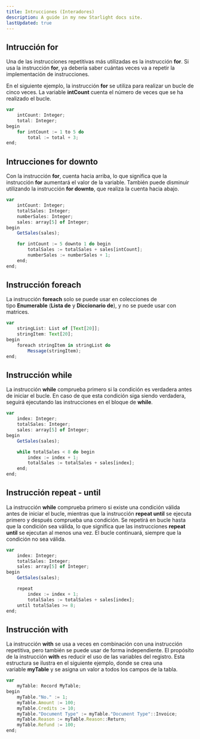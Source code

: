 ```yaml
---
title: Intrucciones (Interadores)
description: A guide in my new Starlight docs site.
lastUpdated: true
---
```


## Intrucción for

Una de las instrucciones repetitivas más utilizadas es la instrucción **for**. Si usa la instrucción **for**, ya debería saber cuántas veces va a repetir la implementación de instrucciones.

En el siguiente ejemplo, la instrucción **for** se utiliza para realizar un bucle de cinco veces. La variable **intCount** cuenta el número de veces que se ha realizado el bucle.

```jsx
var
    intCount: Integer;
    total: Integer;
begin
    for intCount := 1 to 5 do
        total := total + 3;
end;
```

## Intrucciones for downto

Con la instrucción **for**, cuenta hacia arriba, lo que significa que la instrucción **for** aumentará el valor de la variable. También puede disminuir utilizando la instrucción **for downto**, que realiza la cuenta hacia abajo.

```jsx
var
    intCount: Integer;
    totalSales: Integer;
    numberSales: Integer;
    sales: array[5] of Integer;
begin
    GetSales(sales);

    for intCount := 5 downto 1 do begin
        totalSales := totalSales + sales[intCount];
        numberSales := numberSales + 1;
    end;
end;
```

## Instrucción foreach

La instrucción **foreach** solo se puede usar en colecciones de tipo **Enumerable** (**Lista de** y **Diccionario de**), y no se puede usar con matrices.

```jsx
var
    stringList: List of [Text[20]];
    stringItem: Text[20];
begin
    foreach stringItem in stringList do
        Message(stringItem);
end;
```

## Instrucción while

La instrucción **while** comprueba primero si la condición es verdadera antes de iniciar el bucle. En caso de que esta condición siga siendo verdadera, seguirá ejecutando las instrucciones en el bloque de **while**.

```jsx
var
    index: Integer;
    totalSales: Integer;
    sales: array[5] of Integer;
begin
    GetSales(sales);

    while totalSales < 8 do begin
        index := index + 1;
        totalSales := totalSales + sales[index];
    end;
end;
```

## Instrucción repeat - until

La instrucción **while** comprueba primero si existe una condición válida antes de iniciar el bucle, mientras que la instrucción **repeat until** se ejecuta primero y después comprueba una condición. Se repetirá en bucle hasta que la condición sea válida, lo que significa que las instrucciones **repeat until** se ejecutan al menos una vez. El bucle continuará, siempre que la condición no sea válida.

```jsx
var
    index: Integer;
    totalSales: Integer;
    sales: array[5] of Integer;
begin
    GetSales(sales);

    repeat
        index := index + 1;
        totalSales := totalSales + sales[index];
    until totalSales >= 8;
end;
```

## Instrucción with

La instrucción **with** se usa a veces en combinación con una instrucción repetitiva, pero también se puede usar de forma independiente. El propósito de la instrucción **with** es reducir el uso de las variables del registro. Esta estructura se ilustra en el siguiente ejemplo, donde se crea una variable **myTable** y se asigna un valor a todos los campos de la tabla.

```jsx
var
    myTable: Record MyTable;
begin
    myTable."No." := 1;
    myTable.Amount := 100;
    myTable.Credits := 10;
    myTable."Document Type" := myTable."Document Type"::Invoice;
    myTable.Reason := myTable.Reason::Return;
    myTable.Refund := 100;
end;
```